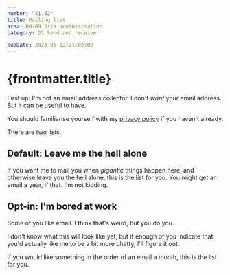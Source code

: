 ```yaml
---
number: "21.02"
title: Mailing list
area: 00-09 Site administration
category: 21 Send and receive

pubDate: 2023-05-12T21:02:00
---
```



# {frontmatter.title}

First up: I'm not an email address collector. I don't _want_ your email address. But it can be useful to have.

You should familiarise yourself with my [privacy policy](/00-09-site-administration/01-about/01.03-privacy/) if you haven't already.

There are two lists.

## Default: Leave me the hell alone

If you want me to mail you when _gigantic_ things happen here, and otherwise leave you the hell alone, this is the list for you. You might get an email a year, if that. I'm not kidding.

## Opt-in: I'm bored at work

Some of you like email. I think that's weird, but you do you.

I don't know what this will look like yet, but if enough of you indicate that you'd actually like me to be a bit more chatty, I'll figure it out.

If you would like something in the order of an email a month, this is the list for you.

<MailingListForm />
